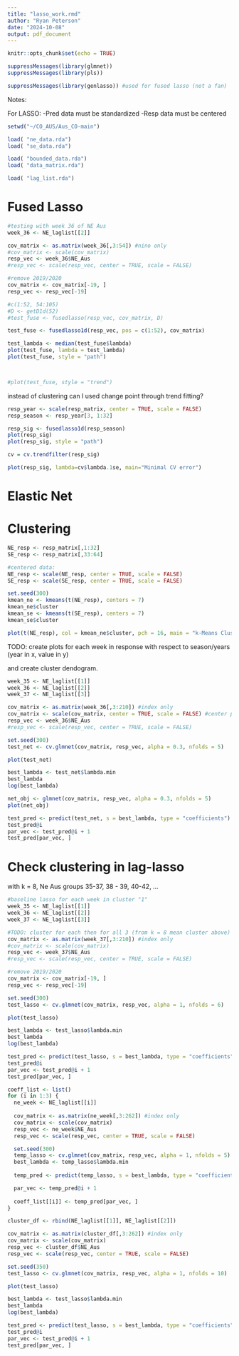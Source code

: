 ---
title: "lasso_work.rmd"
author: "Ryan Peterson"
date: "2024-10-08"
output: pdf_document
---

```{r setup, include=FALSE}
knitr::opts_chunk$set(echo = TRUE)
```


```{r libraries}
suppressMessages(library(glmnet))
suppressMessages(library(pls))

suppressMessages(library(genlasso)) #used for fused lasso (not a fan)
```

Notes:

For LASSO:
-Pred data must be standardized
-Resp data must be centered


```{r data_import}
setwd("~/CO_AUS/Aus_CO-main")

load( "ne_data.rda")
load( "se_data.rda")

load( "bounded_data.rda")
load( "data_matrix.rda")

load( "lag_list.rda")
```


# Fused Lasso

```{r data}
#testing with week 36 of NE Aus
week_36 <- NE_laglist[[2]]

cov_matrix <- as.matrix(week_36[,3:54]) #nino only
#cov_matrix <- scale(cov_matrix)
resp_vec <- week_36$NE_Aus
#resp_vec <- scale(resp_vec, center = TRUE, scale = FALSE)

#remove 2019/2020
cov_matrix <- cov_matrix[-19, ]
resp_vec <- resp_vec[-19]
```


```{r}

#c(1:52, 54:105)
#D <- getD1d(52)
#test_fuse <- fusedlasso(resp_vec, cov_matrix, D)

test_fuse <- fusedlasso1d(resp_vec, pos = c(1:52), cov_matrix)

test_lambda <- median(test_fuse$lambda)
plot(test_fuse, lambda = test_lambda)
plot(test_fuse, style = "path")



#plot(test_fuse, style = "trend")
```

instead of clustering can I used change point through trend fitting?

```{r}
resp_year <- scale(resp_matrix, center = TRUE, scale = FALSE)
resp_season <- resp_year[3, 1:32]

resp_sig <- fusedlasso1d(resp_season)
plot(resp_sig)
plot(resp_sig, style = "path")

cv = cv.trendfilter(resp_sig)

plot(resp_sig, lambda=cv$lambda.1se, main="Minimal CV error")
```

# Elastic Net




# Clustering

```{r kmean}
NE_resp <- resp_matrix[,1:32]
SE_resp <- resp_matrix[,33:64]

#centered data:
NE_resp <- scale(NE_resp, center = TRUE, scale = FALSE)
SE_resp <- scale(SE_resp, center = TRUE, scale = FALSE)

set.seed(300)
kmean_ne <- kmeans(t(NE_resp), centers = 7)
kmean_ne$cluster
kmean_se <- kmeans(t(SE_resp), centers = 7)
kmean_se$cluster

plot(t(NE_resp), col = kmean_ne$cluster, pch = 16, main = "k-Means Clustering")
```


TODO: create plots for each week in response with respect to season/years (year in x, value in y)

and create cluster dendogram. 

```{r elastic_net}
week_35 <- NE_laglist[[1]]
week_36 <- NE_laglist[[2]]
week_37 <- NE_laglist[[3]]

cov_matrix <- as.matrix(week_36[,3:210]) #index only
cov_matrix <- scale(cov_matrix, center = TRUE, scale = FALSE) #center preds
resp_vec <- week_36$NE_Aus
#resp_vec <- scale(resp_vec, center = TRUE, scale = FALSE)

set.seed(300)
test_net <- cv.glmnet(cov_matrix, resp_vec, alpha = 0.3, nfolds = 5)

plot(test_net)

best_lambda <- test_net$lambda.min
best_lambda
log(best_lambda)

net_obj <- glmnet(cov_matrix, resp_vec, alpha = 0.3, nfolds = 5)
plot(net_obj)

test_pred <- predict(test_net, s = best_lambda, type = "coefficients")
test_pred@i 
par_vec <- test_pred@i + 1
test_pred[par_vec, ]

```


# Check clustering in lag-lasso

with k = 8, Ne Aus groups 35-37, 38 - 39, 40-42, ...

```{r}
#baseline lasso for each week in cluster "1"
week_35 <- NE_laglist[[1]]
week_36 <- NE_laglist[[2]]
week_37 <- NE_laglist[[3]]

#TODO: cluster for each then for all 3 (from k = 8 mean cluster above)
cov_matrix <- as.matrix(week_37[,3:210]) #index only
#cov_matrix <- scale(cov_matrix)
resp_vec <- week_37$NE_Aus
#resp_vec <- scale(resp_vec, center = TRUE, scale = FALSE)

#remove 2019/2020
cov_matrix <- cov_matrix[-19, ]
resp_vec <- resp_vec[-19]

set.seed(300)
test_lasso <- cv.glmnet(cov_matrix, resp_vec, alpha = 1, nfolds = 6)

plot(test_lasso)

best_lambda <- test_lasso$lambda.min
best_lambda
log(best_lambda)

test_pred <- predict(test_lasso, s = best_lambda, type = "coefficients")
test_pred@i 
par_vec <- test_pred@i + 1
test_pred[par_vec, ]
```


```{r}
coeff_list <- list()
for (i in 1:3) {
  ne_week <- NE_laglist[[i]]
  
  cov_matrix <- as.matrix(ne_week[,3:262]) #index only
  cov_matrix <- scale(cov_matrix)
  resp_vec <- ne_week$NE_Aus
  resp_vec <- scale(resp_vec, center = TRUE, scale = FALSE)

  set.seed(300)
  temp_lasso <- cv.glmnet(cov_matrix, resp_vec, alpha = 1, nfolds = 5)
  best_lambda <- temp_lasso$lambda.min
  
  temp_pred <- predict(temp_lasso, s = best_lambda, type = "coefficients")

  par_vec <- temp_pred@i + 1
  
  coeff_list[[i]] <- temp_pred[par_vec, ]
}
```


```{r}
cluster_df <- rbind(NE_laglist[[1]], NE_laglist[[2]])

cov_matrix <- as.matrix(cluster_df[,3:262]) #index only
cov_matrix <- scale(cov_matrix)
resp_vec <- cluster_df$NE_Aus
resp_vec <- scale(resp_vec, center = TRUE, scale = FALSE)

set.seed(350)
test_lasso <- cv.glmnet(cov_matrix, resp_vec, alpha = 1, nfolds = 10)

plot(test_lasso)

best_lambda <- test_lasso$lambda.min
best_lambda
log(best_lambda)

test_pred <- predict(test_lasso, s = best_lambda, type = "coefficients")
test_pred@i 
par_vec <- test_pred@i + 1
test_pred[par_vec, ]
```

